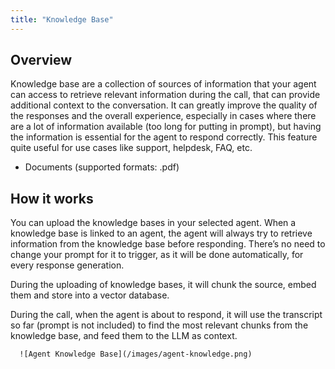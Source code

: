 ```yaml
---
title: "Knowledge Base"
---
```


## Overview
Knowledge base are a collection of sources of information that your agent can access to retrieve relevant information during the call, that can provide additional context to the conversation. It can greatly improve the quality of the responses and the overall experience, especially in cases where there are a lot of information available (too long for putting in prompt), but having the information is essential for the agent to respond correctly. This feature quite useful for use cases like support, helpdesk, FAQ, etc.

- Documents (supported formats: .pdf)


## How it works

You can upload the knowledge bases in your selected agent. When a knowledge base is linked to an agent, the agent will always try to retrieve information from the knowledge base before responding. There’s no need to change your prompt for it to trigger, as it will be done automatically, for every response generation.

During the uploading of knowledge bases, it will chunk the source, embed them and store into a vector database.

During the call, when the agent is about to respond, it will use the transcript so far (prompt is not included) to find the most relevant chunks from the knowledge base, and feed them to the LLM as context.

      ![Agent Knowledge Base](/images/agent-knowledge.png)
